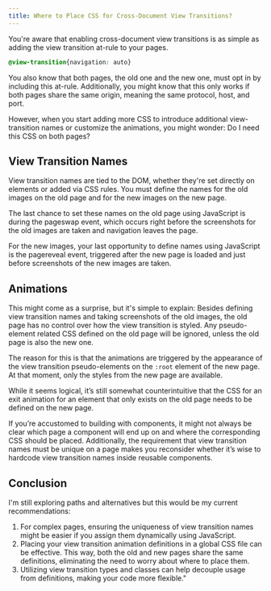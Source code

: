 ```yaml
---
title: Where to Place CSS for Cross-Document View Transitions?
---
```


You're aware that enabling cross-document view transitions is as simple as adding the view transition at-rule to your pages.

```css
@view-transition{navigation: auto}
```
You also know that both pages, the old one and the new one, must opt in by including this at-rule. Additionally, you might know that this only works if both pages share the same origin, meaning the same protocol, host, and port.

However, when you start adding more CSS to introduce additional view-transition names or customize the animations, you might wonder: Do I need this CSS on both pages?

## View Transition Names
View transition names are tied to the DOM, whether they're set directly on elements or added via CSS rules. You must define the names for the old images on the old page and for the new images on the new page.

The last chance to set these names on the old page using JavaScript is during the pageswap event, which occurs right before the screenshots for the old images are taken and navigation leaves the page.

For the new images, your last opportunity to define names using JavaScript is the pagereveal event, triggered after the new page is loaded and just before screenshots of the new images are taken.

## Animations
This might come as a surprise, but it's simple to explain: Besides defining view transition names and taking screenshots of the old images, the old page has no control over how the view transition is styled. Any pseudo-element related CSS defined on the old page will be ignored, unless the old page is also the new one.

The reason for this is that the animations are triggered by the appearance of the view transition pseudo-elements on the `:root` element of the new page. At that moment, only the styles from the new page are available.

While it seems logical, it’s still somewhat counterintuitive that the CSS for an exit animation for an element that only exists on the old page needs to be defined on the new page.

If you’re accustomed to building with components, it might not always be clear which page a component will end up on and where the corresponding CSS should be placed. Additionally, the requirement that view transition names must be unique on a page makes you reconsider whether it’s wise to hardcode view transition names inside reusable components.

## Conclusion
I'm still exploring paths and alternatives but this would be my current recommendations:
1. For complex pages, ensuring the uniqueness of view transition names might be easier if you assign them dynamically using JavaScript.
2. Placing your view transition animation definitions in a global CSS file can be effective. This way, both the old and new pages share the same definitions, eliminating the need to worry about where to place them.
3. Utilizing view transition types and classes can help decouple usage from definitions, making your code more flexible."